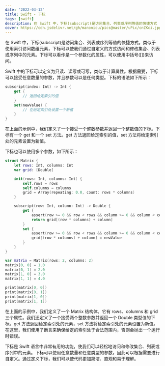 ```yaml
---
date: '2022-03-12'
title: Swift - 下标
tags: [swift]
description: 在 Swift 中，下标(subscript)是访问集合、列表或序列等值的快捷方式
cover: https://cdn.jsdelivr.net/gh/manonicu/pics@master/uPic/cnZKci.jpg
---
```


在 Swift 中，下标(subscript)是访问集合、列表或序列等值的快捷方式。类似于使用索引访问数组元素，下标可以使我们通过自定义的方式访问和修改集合、列表或序列中的元素。下标可以看作是一个参数化的属性，可以使用中括号([])来访问。

Swift 中的下标可以定义为只读、读写或可写，类似于计算属性。根据需要，下标可以接受任意数量的参数，并且参数可以是任何类型。下标的语法如下所示：

```swift
subscript(index: Int) -> Int {
    get {
        // 返回给定索引的值
    }
    set(newValue) {
        // 在给定索引处设置一个新值
    }
}
```

在上面的示例中，我们定义了一个接受一个整数参数并返回一个整数值的下标。下标有一个 get 和一个 set 方法。get 方法返回给定索引的值，set 方法将给定索引处的元素设置为新值。

下标也可以使用多个参数，如下所示：

```swift
struct Matrix {
    let rows: Int, columns: Int
    var grid: [Double]

    init(rows: Int, columns: Int) {
        self.rows = rows
        self.columns = columns
        grid = Array(repeating: 0.0, count: rows * columns)
    }

    subscript(row: Int, column: Int) -> Double {
        get {
            assert(row >= 0 && row < rows && column >= 0 && column < columns, "Index out of range")
            return grid[(row * columns) + column]
        }
        set {
            assert(row >= 0 && row < rows && column >= 0 && column < columns, "Index out of range")
            grid[(row * columns) + column] = newValue
        }
    }
}

var matrix = Matrix(rows: 2, columns: 2)
matrix[0, 0] = 1.0
matrix[0, 1] = 2.0
matrix[1, 0] = 3.0
matrix[1, 1] = 4.0

print(matrix[0, 0])
print(matrix[0, 1])
print(matrix[1, 0])
print(matrix[1, 1])
```

在上面的示例中，我们定义了一个 Matrix 结构体，它有 rows、columns 和 grid 三个属性。我们还定义了一个接受两个整数参数并返回一个 Double 类型值的下标。get 方法返回给定索引处的元素，set 方法将给定索引处的元素设置为新值。在这里，我们使用了断言来确保给定的索引处于合法范围内，否则会抛出一个运行时错误。

下标是 Swift 语言中非常有用的功能，使我们可以轻松地访问和修改集合、列表或序列中的元素。下标可以使用任意数量和任意类型的参数，因此可以根据需要进行自定义。通过定义下标，我们可以使代码更加简洁、直观和易于理解。
